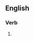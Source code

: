 ==English==

===Verb===
{{head|en|present participle}}

# {{present participle of|begrime|lang=en|nocat=1}}
